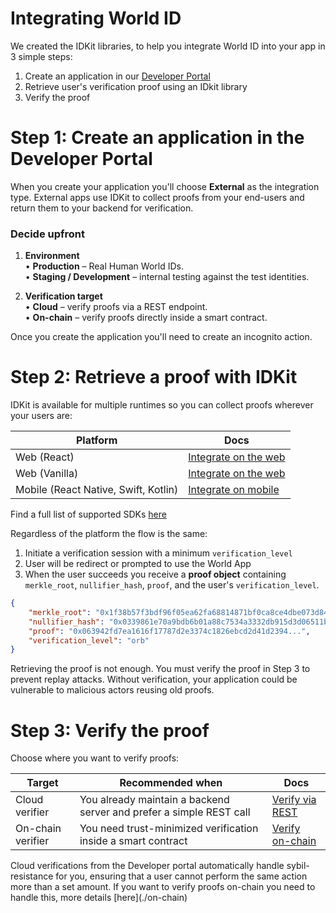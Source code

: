 # Integrating World ID

We created the IDKit libraries, to help you integrate World ID into your app in 3 simple steps:

1. Create an application in our [Developer Portal](http://developer.worldcoin.org/)
2. Retrieve user's verification proof using an IDkit library
3. Verify the proof

# Step 1: Create an application in the Developer Portal

When you create your application you'll choose **External** as the integration type. External apps use IDKit to collect proofs from your end-users and return them to your backend for verification.

### Decide upfront

1. **Environment**  
   • **Production** – Real Human World IDs.  
   • **Staging / Development** – internal testing against the test identities.

2. **Verification target**  
   • **Cloud** – verify proofs via a REST endpoint.  
   • **On-chain** – verify proofs directly inside a smart contract.

Once you create the application you'll need to create an incognito action.

# Step 2: Retrieve a proof with IDKit

IDKit is available for multiple runtimes so you can collect proofs wherever your users are:

| Platform                             | Docs                                  |
| ------------------------------------ | ------------------------------------- |
| Web (React)                          | [Integrate on the web](./web-react)   |
| Web (Vanilla)                        | [Integrate on the web](./web-vanilla) |
| Mobile (React Native, Swift, Kotlin) | [Integrate on mobile](./mobile)       |

<Note>Find a full list of supported SDKs [here](./libraries)</Note>

Regardless of the platform the flow is the same:

1. Initiate a verification session with a minimum `verification_level`
2. User will be redirect or prompted to use the World App
3. When the user succeeds you receive a **proof object** containing `merkle_root`, `nullifier_hash`, `proof`, and the user's `verification_level`.

```json {{ title: 'ISuccessResult' }}
{
	"merkle_root": "0x1f38b57f3bdf96f05ea62fa68814871bf0ca8ce4dbe073d8497d5a6b0a53e5e0",
	"nullifier_hash": "0x0339861e70a9bdb6b01a88c7534a3332db915d3d06511b79a5724221a6958fbe",
	"proof": "0x063942fd7ea1616f17787d2e3374c1826ebcd2d41d2394...",
	"verification_level": "orb"
}
```

<Note type="warning">
	Retrieving the proof is not enough. You must verify the proof in Step 3 to prevent replay attacks. Without
	verification, your application could be vulnerable to malicious actors reusing old proofs.
</Note>

# Step 3: Verify the proof

Choose where you want to verify proofs:

| Target            | Recommended when                                                    | Docs                          |
| ----------------- | ------------------------------------------------------------------- | ----------------------------- |
| Cloud verifier    | You already maintain a backend server and prefer a simple REST call | [Verify via REST](./cloud)    |
| On-chain verifier | You need trust-minimized verification inside a smart contract       | [Verify on-chain](./on-chain) |

<Note>
	Cloud verifications from the Developer portal automatically handle sybil-resistance for you, ensuring that a user
	cannot perform the same action more than a set amount. If you want to verify proofs on-chain you need to handle
	this, more details [here](./on-chain)
</Note>
